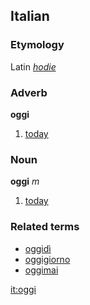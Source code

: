 ==Italian==
===Etymology===
Latin ''[[hodie]]''
===Adverb===
'''oggi'''

#[[today]]

===Noun===
'''oggi''' ''m''

# [[today]]

===Related terms===
*[[oggidì]]
*[[oggigiorno]]
*[[oggimai]]

[[it:oggi]]